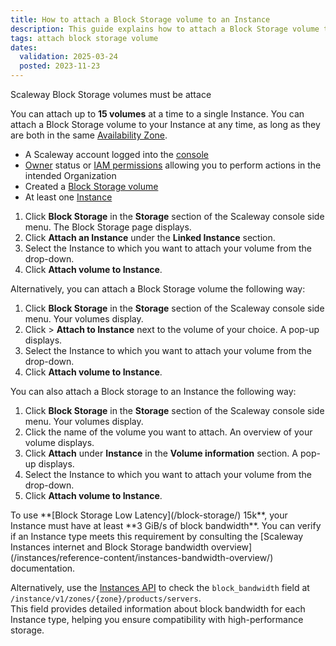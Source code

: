 ```yaml
---
title: How to attach a Block Storage volume to an Instance
description: This guide explains how to attach a Block Storage volume to a Scaleway Instance. Follow simple steps to manage your storage efficiently.
tags: attach block storage volume
dates:
  validation: 2025-03-24
  posted: 2023-11-23
---
```


Scaleway Block Storage volumes must be attace

You can attach up to **15 volumes** at a time to a single Instance. You can attach a Block Storage volume to your Instance at any time, as long as they are both in the same [Availability Zone](/instances/concepts/#availability-zone).

<Requirements />

- A Scaleway account logged into the [console](https://console.scaleway.com)
- [Owner](/iam/concepts/#owner) status or [IAM permissions](/iam/concepts/#permission) allowing you to perform actions in the intended Organization
- Created a [Block Storage volume](/block-storage/how-to/create-a-volume/)
- At least one [Instance](/instances/how-to/create-an-instance/)

1. Click **Block Storage** in the **Storage** section of the Scaleway console side menu. The Block Storage page displays.
2. Click **Attach an Instance** under the **Linked Instance** section.
3. Select the Instance to which you want to attach your volume from the drop-down.
4. Click **Attach volume to Instance**.

Alternatively, you can attach a Block Storage volume the following way:

1. Click **Block Storage** in the **Storage** section of the Scaleway console side menu. Your volumes display.
2. Click <Icon name="more" /> > **Attach to Instance** next to the volume of your choice. A pop-up displays.
3. Select the Instance to which you want to attach your volume from the drop-down.
4. Click **Attach volume to Instance**.

You can also attach a Block storage to an Instance the following way:

1. Click **Block Storage** in the **Storage** section of the Scaleway console side menu. Your volumes display.
2. Click the name of the volume you want to attach. An overview of your volume displays.
3. Click **Attach** under **Instance** in the **Volume information** section. A pop-up displays.
5. Select the Instance to which you want to attach your volume from the drop-down.
6. Click **Attach volume to Instance**.

<Message type="note">
  To use **[Block Storage Low Latency](/block-storage/) 15k**, your Instance must have at least **3 GiB/s of block bandwidth**.  
  You can verify if an Instance type meets this requirement by consulting the [Scaleway Instances internet and Block Storage bandwidth overview](/instances/reference-content/instances-bandwidth-overview/) documentation.  

  Alternatively, use the [Instances API](https://www.scaleway.com/en/developers/api/instance/#path-instance-types-list-instance-types) to check the `block_bandwidth` field at `/instance/v1/zones/{zone}/products/servers`.  
  This field provides detailed information about block bandwidth for each Instance type, helping you ensure compatibility with high-performance storage.
</Message>


